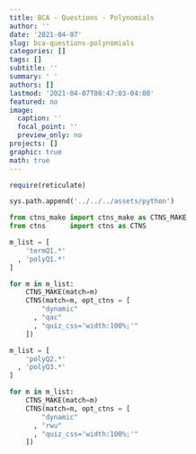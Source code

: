 ```yaml
---
title: BCA - Questions - Polynomials
author: ''
date: '2021-04-07'
slug: bca-questions-polynomials
categories: []
tags: []
subtitle: ''
summary: ' '
authors: []
lastmod: '2021-04-07T08:47:03-04:00'
featured: no
image:
  caption: ''
  focal_point: ''
  preview_only: no
projects: []
graphic: true
math: true
---
```

```r
require(reticulate)
```

```python
sys.path.append('../../../assets/python')

from ctns_make import ctns_make as CTNS_MAKE
from ctns      import ctns as CTNS
```

```python
m_list = [
    'termQ1.*'
  , 'polyQ1.*'
]

for m in m_list:
    CTNS_MAKE(match=m)
    CTNS(match=m, opt_ctns = [ 
        "dynamic"
      , "qac"
      , "quiz_css='width:100%;'"
    ])
```

```python
m_list = [
    'polyQ2.*'
  , 'polyQ3.*'
]

for m in m_list:
    CTNS_MAKE(match=m)
    CTNS(match=m, opt_ctns = [ 
        "dynamic"
      , "rwu"
      , "quiz_css='width:100%;'"
    ])
```
